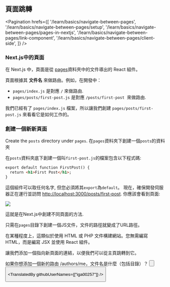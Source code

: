 
## 頁面跳轉

<Pagination
  hrefs={[
    '/learn/basics/navigate-between-pages',
    '/learn/basics/navigate-between-pages/setup',
    '/learn/basics/navigate-between-pages/pages-in-nextjs',
    '/learn/basics/navigate-between-pages/link-component',
    '/learn/basics/navigate-between-pages/client-side',
  ]}
/>

### Next.js中的頁面

在 Next.js 中，頁面是從 [pages](docs/basic-features/pages)資料夾中的文件導出的 React 組件。

頁面根據其 **文件名** 來做路由。例如，在開發中：
- `pages/index.js` 是對應 `/` 來做路由.
- `pages/posts/first-post.js` 是對應 `/posts/first-post`  來做路由.

我們已經有了 `pages/index.js` 檔案，所以讓我們創建 `pages/posts/first-post.js` 來看看它是如何工作的。
### 創建一個新新頁面

Create the `posts` directory under `pages`.
在`pages`資料夾下創建一個`posts`的資料夾

在`posts`資料夾底下創建一個叫`first-post.js`的檔案包含以下程式碼:

```html
export default function FirstPost() {
  return <h1>First Post</h1>;
}
```
這個組件可以取任何名字, 但您必須將其`export`為`default`。
現在，確保開發伺服器正在運行並訪問 [http://localhost:3000/posts/first-post](http://localhost:3000/posts/first-post "‌"). 你應該會看到頁面:

![](https://nextjs.org/static/images/learn/navigate-between-pages/first-post.png)

這就是在Next.js中創建不同頁面的方法.

只需在`pages`目錄下創建一個JS文件，文件的路徑就變成了URL路徑。

在某種程度上，這類似於使用 HTML 或 PHP 文件構建網站。您無需編寫 HTML，而是編寫 JSX 並使用 React 組件。

讓我們添加一個指向新頁面的連結，以便我們可以從主頁跳轉到它。


<Quiz>
    <QuizHeading type={QuizType.quickReview}>        
如果你想添加一個新的路由 /authors/me，文件名是什麼（包括目錄）？
    </QuizHeading>
    <QuizOptionGroup>
        <QuizOption text="authors/me.js" />
        <QuizOption text="pages/authors/me.js" isCorrect/>
        <QuizOption text="routes/authors/me.js"/>
    </QuizOptionGroup>
</Quiz>
<Button
  content="← 返回上一頁"
  url="/learn/basics/navigate-between-pages/setup"
  basicStyle="text-white bg-[#0070f3]"
  hoverStyle="hover:opacity-90"
/>

<Button
  content="前往下一頁 →"
  url="/learn/basics/navigate-between-pages/link-component"
  basicStyle="text-white bg-[#0070f3]"
  hoverStyle="hover:opacity-90"
/>

<TranslatedBy githubUserNames={["iga00257"]} />